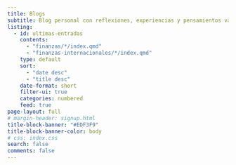 ```yaml
---
title: Blogs
subtitle: Blog personal con reflexiones, experiencias y pensamientos variados.
listing:
  - id: ultimas-entradas
    contents: 
      - "finanzas/*/index.qmd"
      - "finanzas-internacionales/*/index.qmd"
    type: default
    sort: 
      - "date desc"
      - "title desc"
    date-format: short
    filter-ui: true
    categories: numbered
    feed: true
page-layout: full
# margin-header: signup.html
title-block-banner: "#EDF3F9"
title-block-banner-color: body
# css: index.css
search: false
comments: false
---
```


